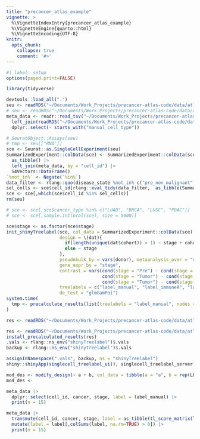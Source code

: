 ```yaml
---
title: "precancer_atlas_example"
vignette: >
  %\VignetteIndexEntry{precancer_atlas_example}
  %\VignetteEngine{quarto::html}
  %\VignetteEncoding{UTF-8}
knitr:
  opts_chunk:
    collapse: true
    comment: '#>'
---
```


```r
#| label: setup
options(paged.print=FALSE)
```

```r
library(tidyverse)
```


```r
devtools::load_all(".")
seu <- readRDS("~/Documents/Work_Projects/precancer-atlas-code/data/atlas_data/main_seurat_data.RDS")
# seu <- readRDS("~/Documents/Work_Projects/precancer-atlas-code/data/atlas_data/CD4T_v2_18Feb2025.RDS")
meta_data <- readr::read_tsv("~/Documents/Work_Projects/precancer-atlas-code/data/atlas_data/meta_data.tsv.gz") |>
  left_join(readRDS("~/Documents/Work_Projects/precancer-atlas-code/data/atlas_data/all_treelabels.RDS"), by = "cell_id") |>
  dplyr::select(- starts_with("manual_cell_type"))

```


```r
# SeuratObject::Assays(seu)
# tmp <- seu[["RNA"]]
sce <- Seurat::as.SingleCellExperiment(seu)
SummarizedExperiment::colData(sce) <- SummarizedExperiment::colData(sce) |>
  as_tibble() |>
  left_join(meta_data, by = "cell_id") |>
  S4Vectors::DataFrame()
`%not_in%` <- Negate(`%in%`)
data_filter <- rlang::quo(disease_state %not_in% c("pre_non_malignant", "pre_virus") & cancer != "LIHC")
sel_cells <- sce$cell_id[rlang::eval_tidy(data_filter,  as_tibble(SummarizedExperiment::colData(sce)))]
sce <- sce[,which(sce$cell_id %in% sel_cells)]
rm(seu)
```

```r
# sce <- sce[,sce$cancer_type %in% c("LUAD", "BRCA", "LUSC", "PDAC")]
# sce <- sce[,sample.int(ncol(sce), size = 5000)]
```

```r
sce$stage <- as.factor(sce$stage)
init_shinyTreelabel(sce, col_data = SummarizedExperiment::colData(sce), 
                    design = \(dat){
                      if(length(unique(dat$cohort)) > 1) ~ stage + cohort
                      else ~ stage
                    }, 
                    pseudobulk_by = vars(donor), metaanalysis_over = "cancer",
                    gene_expr_by = "stage",
                    contrast = vars(cond(stage = "Pre") - cond(stage = "Normal"),
                                    cond(stage = "Tumor") - cond(stage = "Normal"),
                                    cond(stage = "Tumor") - cond(stage = "Pre")),
                    treelabels = c("label_manual", "label_immuneA", "label_lung"),
                    de_test = "glmGamPoi")
system.time(
  tmp <- precalculate_results(list(treelabels = "label_manual", nodes = c("Treg")))
)
```

```r
res <- readRDS("~/Documents/Work_Projects/precancer-atlas-code/data/atlas_data/shinyTreelabel_precalc_result.RDS")

```

```r
res <- readRDS("~/Documents/Work_Projects/precancer-atlas-code/data/atlas_data/shinyTreelabel_precalc_result.RDS")
install_precalculated_results(res)
.vals <- rlang::ns_env("shinyTreelabel")$.vals
backup <- rlang::ns_env("shinyTreelabel")$.vals
```




```r
assignInNamespace(".vals", backup, ns = "shinyTreelabel")
shiny::shinyApp(singlecell_treelabel_ui(), singlecell_treelabel_server)
```


```r
mod_des <- modify_design(~ a + b, col_data = tibble(a = "a", b = rep(LETTERS[1:3], each  = 3)))
mod_des <- 
```


```r
meta_data |>
  dplyr::select(cell_id, cancer, stage, label = label_manual) |>
  print(n = 15)

meta_data |>
  transmute(cell_id, cancer, stage, label = as_tibble(tl_score_matrix(label_manual))) |>
  mutate(label = label[,colSums(label, na.rm=TRUE) > 0]) |>
  print(n = 15)
```

